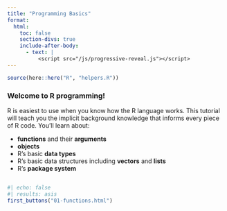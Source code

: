 ```yaml
---
title: "Programming Basics"
format:
  html: 
    toc: false
    section-divs: true
    include-after-body: 
      - text: |
          <script src="/js/progressive-reveal.js"></script>
---
```


```r
source(here::here("R", "helpers.R"))
```

### Welcome to R programming! {.no-hide}

R is easiest to use when you know how the R language works. This tutorial will teach you the implicit background knowledge that informs every piece of R code. You'll learn about:

* **functions** and their **arguments**
* **objects**
* R's basic **data types** 
* R's basic data structures including **vectors** and **lists**
* R's **package system**

##

```r
#| echo: false
#| results: asis
first_buttons("01-functions.html")
```
